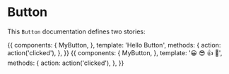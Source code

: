 
<Meta title="Button" />

# Button

This `Button` documentation defines two stories:

<Story name="text">
  {{
    components: {
      MyButton,
    },
    template: '<my-button @click="action">Hello Button</my-button>',
    methods: {
      action: action('clicked'),
    },
  }}
</Story>

<Story name="emoji">
  {{
    components: {
      MyButton,
    },
    template:
      '<my-button @click="action"><span role="img" aria-label="so cool">😀 😎 👍 💯</span></my-button>',
    methods: {
      action: action('clicked'),
    },
  }}
</Story>
